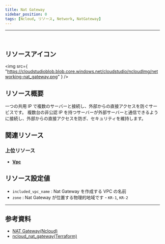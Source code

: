 ```yaml
---
title: Nat Gateway
sidebar_position: 0
tags: [Ncloud, リソース, Network, NatGateway]
---
```


<hr />
<br />

## リソースアイコン

<img
    src={
        "https://cloudstudioblob.blob.core.windows.net/cloudstudio/ncloudImg/networking-nat_gateway.png"
    }
/>

## リソース概要

一つの共用 IP で複数のサーバーと接続し、外部からの直接アクセスを防ぐサービスです。
複数台の非公認 IP を持つサーバーが外部サーバーと通信できるように接続し、外部からの直接アクセスを防ぎ、セキュリティを維持します。

## 関連リソース

### 上位リソース

-   [**Vpc**](https://docs.cstudio.app/ja/docs/resource/ncloud/Networking/Vpc)

## リソース設定値

-   `included_vpc_name` : Nat Gateway を作成する VPC の名前
-   `zone` : Nat Gateway が位置する物理的地域です - `KR-1`, `KR-2`

---

## 参考資料

-   [NAT Gateway(Ncloud)](https://www.ncloud.com/product/networking/natGateway)
-   [ncloud_nat_gateway(Terraform)](https://registry.terraform.io/providers/NaverCloudPlatform/ncloud/latest/docs/resources/nat_gateway)
